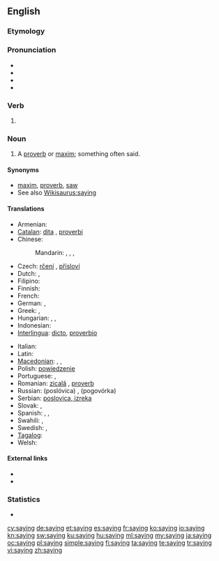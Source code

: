 ==English==
{{wikipedia}}
===Etymology===
{{suffix|say|ing}}

===Pronunciation===
* {{IPA|/ˈseɪɪŋ/}}
* {{audio|en-us-saying.ogg|Audio (US)}}
* {{rhymes|eɪɪŋ}}
* {{hyphenation|say|ing}}

===Verb===
{{en-verb form}}

# {{present participle of|say}}

===Noun===
{{en-noun}}

# A [[proverb]] or [[maxim]]; something often said.

====Synonyms====
* [[maxim]], [[proverb]], [[saw]]
* See also [[Wikisaurus:saying]]

====Translations====
{{trans-top|proverb or maxim}}
* Armenian: {{t+|hy|առած|tr=aṙaç}}
* [[Catalan]]: [[dita]] {{f}}, [[proverbi]] {{m}}
* Chinese:
*: Mandarin: {{t-|cmn|說法|sc=Hani}}, {{t-|cmn|说法|tr=shuōfǎ|sc=Hani}}, {{t-|cmn|諺語|sc=Hani}}, {{t-|cmn|谚语|tr=yànyǔ|sc=Hani}}
* Czech: [[rčení]] {{n}}, [[přísloví]]  {{n}}
* Dutch: {{t+|nl|gezegde|n}}, {{t+|nl|spreekwoord|n}}
* Filipino: {{tø|fil|kasabihan}}
* Finnish: {{t|fi|sanonta}}
* French: {{t+|fr|dicton|m}}
* German: {{t+|de|Sprichwort|n}}, {{t|de|Ausspruch|m}}
* Greek: {{t+|el|απόφθεγμα|n|tr=apóftheɣma}}, {{t+|el|παροιμία|f|tr=parimía}}
* Hungarian: {{t+|hu|mondás}}, {{t+|hu|közmondás}}, {{t-|hu|szólásmondás}}
* Indonesian: {{t|id|pepatah|xs=Indonesian}}
* [[Interlingua]]: [[dicto]], [[proverbio]]
{{trans-mid}}
* Italian: {{t+|it|proverbio|m}}
* Latin: {{t|la|dictio}}
* [[Macedonian]]: {{t-|mk|поговорка|f|tr=pogóvorka}},  {{t-|mk|изрека|f|tr=ízreka}},  {{t-|mk|пословица|f|tr=poslóvica}}
* Polish: [[powiedzenie]]
* Portuguese: {{t+|pt|ditado|m}}, {{t+|pt|provérbio|m}}
* Romanian: [[zicală]] {{f}}, [[proverb]]
* Russian: {{t-|ru|пoслoвицa}} (poslóvica) {{f}}, {{t-|ru|пoгoвoркa}} (pogovórka)  {{f}}
* Serbian: [[poslovica, izreka]] {{f}}
* Slovak: {{t|sk|rčenie|p}}, {{t|sk|príslovie|n}}
* Spanish: {{t-|es|dicho|m}}, {{t-|es|proverbio|m}}, {{t+|es|refrán|m}}
* Swahili: {{t|sw|misemo|xs=Swahili}},  {{t+|sw|msemo|xs=Swahili}}
* Swedish: {{t|sv|ordspråk|n}}, {{t|sv|ordstäv|n}} {{qualifier|dated}}
* [[Tagalog]]: {{t|tl|kasabihan}}
* Welsh: {{t|cy|dywediad|m}}
{{trans-bottom}}

====External links====
* {{R:Webster 1913}}
* {{R:Century 1911}}

===Statistics===
* {{rank|across|answer|early|448|saying|talk|spirit|sometimes}}

[[cy:saying]]
[[de:saying]]
[[et:saying]]
[[es:saying]]
[[fr:saying]]
[[ko:saying]]
[[io:saying]]
[[kn:saying]]
[[sw:saying]]
[[ku:saying]]
[[hu:saying]]
[[ml:saying]]
[[my:saying]]
[[ja:saying]]
[[oc:saying]]
[[pl:saying]]
[[simple:saying]]
[[fi:saying]]
[[ta:saying]]
[[te:saying]]
[[tr:saying]]
[[vi:saying]]
[[zh:saying]]